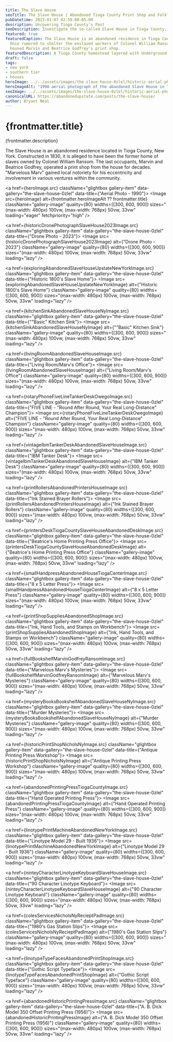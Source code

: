 ```yaml
---
title: The Slave House
seoTitle: The Slave House | Abandoned Tioga County Print Shop and Folklore Landmark
pubDatetime: 2023-01-07 02:59:00-05:00
description: Uncovering Tioga County’s Past
seoDescription: Investigate the so-called Slave House in Tioga County, New York—a rural homestead tied to Underground Railroad lore and later home to a family print shop.
featured: true
featuredCaption: The Slave House is an abandoned residence in Tioga County, New York.
  Once rumored to shelter the enslaved workers of Colonel William Ransom, it later
  housed Marvin and Beatrice Godfrey's print shop.
featuredDescription: A Tioga County homestead layered with Underground Railroad folklore and mid-century printing history.
draft: false
tags:
- new york
- southern tier
- houses
heroImage: ../../assets/images/the-slave-house-0zlel/historic-aerial-photograph-1990-slave-house.jpg
heroImageAlt: "1990 aerial photograph of the abandoned Slave House in Tioga County, New York"
seoImage: ../../assets/images/the-slave-house-0zlel/historic-aerial-photograph-1990-slave-house.jpg
canonicalURL: https://abandonedupstate.com/posts/the-slave-house/
author: Bryant Neal
---
```





<VideoEmbed
  videoUrl="https://player.vimeo.com/video/1122354596?badge=0&autopause=0&player_id=0&app_id=58479"
  title="The Slave House Walkthrough"
  thumbnail={abandonedSlaveHouseThumbnailImage}
  aspectRatio="2:1"
/>

# {frontmatter.title}
<p className="post-tagline" style={{ color: "#b9975c" }}>{frontmatter.description}</p>

The Slave House is an abandoned residence located in Tioga County, New York. Constructed in 1830, it is alleged to have been the former home of slaves owned by Colonel William Ransom. The last occupants, Marvin and Beatrice Godfrey, operated a print shop from the house for decades. "Marvelous Marv" gained local notoriety for his eccentricity and involvement in various ventures within the community.


<div className="gallery gallery--two" data-no-anchor="true">

<a href={heroImage.src} className="glightbox gallery-item" data-gallery="the-slave-house-0zlel" data-title={"Aerial Photo - 1990"}>
  <Image 
    src={heroImage} 
    alt={frontmatter.heroImageAlt ?? frontmatter.title}
    className="gallery-image" 
    quality={80}
    widths={[300, 600, 900]}
    sizes="(max-width: 480px) 100vw, (max-width: 768px) 50vw, 33vw"
    loading="eager"
    fetchpriority="high"
  />
</a>

<a href={historicDronePhotographSlaveHouse2023Image.src} className="glightbox gallery-item" data-gallery="the-slave-house-0zlel" data-title={"Drone Photo - 2023"}>
  <Image 
    src={historicDronePhotographSlaveHouse2023Image} 
    alt={"Drone Photo - 2023"}
    className="gallery-image" 
    quality={80}
    widths={[300, 600, 900]}
    sizes="(max-width: 480px) 100vw, (max-width: 768px) 50vw, 33vw"
    loading="lazy"
  />
</a>

<a href={exploringAbandonedSlaveHouseUpstateNewYorkImage.src} className="glightbox gallery-item" data-gallery="the-slave-house-0zlel" data-title={"Historic 1800's Slave Home"}>
  <Image 
    src={exploringAbandonedSlaveHouseUpstateNewYorkImage} 
    alt={"Historic 1800's Slave Home"}
    className="gallery-image" 
    quality={80}
    widths={[300, 600, 900]}
    sizes="(max-width: 480px) 100vw, (max-width: 768px) 50vw, 33vw"
    loading="lazy"
  />
</a>

<a href={kitchenSinkAbandonedSlaveHouseNyImage.src} className="glightbox gallery-item" data-gallery="the-slave-house-0zlel" data-title={"\"Basic\" Kitchen Sink"}>
  <Image 
    src={kitchenSinkAbandonedSlaveHouseNyImage} 
    alt={"\"Basic\" Kitchen Sink"}
    className="gallery-image" 
    quality={80}
    widths={[300, 600, 900]}
    sizes="(max-width: 480px) 100vw, (max-width: 768px) 50vw, 33vw"
    loading="lazy"
  />
</a>

<a href={livingRoomAbandonedSlaveHouseImage.src} className="glightbox gallery-item" data-gallery="the-slave-house-0zlel" data-title={"Living Room/Marv's Office"}>
  <Image 
    src={livingRoomAbandonedSlaveHouseImage} 
    alt={"Living Room/Marv's Office"}
    className="gallery-image" 
    quality={80}
    widths={[300, 600, 900]}
    sizes="(max-width: 480px) 100vw, (max-width: 768px) 50vw, 33vw"
    loading="lazy"
  />
</a>

<a href={rotaryPhoneFiveLineTankerDeskOwegoImage.src} className="glightbox gallery-item" data-gallery="the-slave-house-0zlel" data-title={"FIVE LINE - \"Round After Round, Your Real Long-Distance\" Champion"}>
  <Image 
    src={rotaryPhoneFiveLineTankerDeskOwegoImage} 
    alt={"FIVE LINE - \"Round After Round, Your Real Long-Distance\" Champion"}
    className="gallery-image" 
    quality={80}
    widths={[300, 600, 900]}
    sizes="(max-width: 480px) 100vw, (max-width: 768px) 50vw, 33vw"
    loading="lazy"
  />
</a>

<a href={vintageIbmTankerDeskAbandonedSlaveHouseImage.src} className="glightbox gallery-item" data-gallery="the-slave-house-0zlel" data-title={"IBM Tanker Desk"}>
  <Image 
    src={vintageIbmTankerDeskAbandonedSlaveHouseImage} 
    alt={"IBM Tanker Desk"}
    className="gallery-image" 
    quality={80}
    widths={[300, 600, 900]}
    sizes="(max-width: 480px) 100vw, (max-width: 768px) 50vw, 33vw"
    loading="lazy"
  />
</a>

<a href={printRollersAbandonedPrintersHouseImage.src} className="glightbox gallery-item" data-gallery="the-slave-house-0zlel" data-title={"Ink Stained Brayer Rollers"}>
  <Image 
    src={printRollersAbandonedPrintersHouseImage} 
    alt={"Ink Stained Brayer Rollers"}
    className="gallery-image" 
    quality={80}
    widths={[300, 600, 900]}
    sizes="(max-width: 480px) 100vw, (max-width: 768px) 50vw, 33vw"
    loading="lazy"
  />
</a>

<a href={printersDeskTiogaCountySlaveHouseAbandonedDeskImage.src} className="glightbox gallery-item" data-gallery="the-slave-house-0zlel" data-title={"Beatrice's Home Printing Press Office"}>
  <Image 
    src={printersDeskTiogaCountySlaveHouseAbandonedDeskImage} 
    alt={"Beatrice's Home Printing Press Office"}
    className="gallery-image" 
    quality={80}
    widths={[300, 600, 900]}
    sizes="(max-width: 480px) 100vw, (max-width: 768px) 50vw, 33vw"
    loading="lazy"
  />
</a>

<a href={smallHandpressAbandonedHouseTiogaCenterImage.src} className="glightbox gallery-item" data-gallery="the-slave-house-0zlel" data-title={"8 x 5 Letter Press"}>
  <Image 
    src={smallHandpressAbandonedHouseTiogaCenterImage} 
    alt={"8 x 5 Letter Press"}
    className="gallery-image" 
    quality={80}
    widths={[300, 600, 900]}
    sizes="(max-width: 480px) 100vw, (max-width: 768px) 50vw, 33vw"
    loading="lazy"
  />
</a>

<a href={printShopSuppliesAbandonedShopImage.src} className="glightbox gallery-item" data-gallery="the-slave-house-0zlel" data-title={"Ink, Hand Tools, and Stamps on Workbench"}>
  <Image 
    src={printShopSuppliesAbandonedShopImage} 
    alt={"Ink, Hand Tools, and Stamps on Workbench"}
    className="gallery-image" 
    quality={80}
    widths={[300, 600, 900]}
    sizes="(max-width: 480px) 100vw, (max-width: 768px) 50vw, 33vw"
    loading="lazy"
  />
</a>

<a href={fullBookshelfMarvinGodfreyRansomImage.src} className="glightbox gallery-item" data-gallery="the-slave-house-0zlel" data-title={"Marvelous Marv's Mysteries"}>
  <Image 
    src={fullBookshelfMarvinGodfreyRansomImage} 
    alt={"Marvelous Marv's Mysteries"}
    className="gallery-image" 
    quality={80}
    widths={[300, 600, 900]}
    sizes="(max-width: 480px) 100vw, (max-width: 768px) 50vw, 33vw"
    loading="lazy"
  />
</a>

<a href={mysteryBooksBookshelfAbandonedSlaveHouseNyImage.src} className="glightbox gallery-item" data-gallery="the-slave-house-0zlel" data-title={"Murder Mysteries"}>
  <Image 
    src={mysteryBooksBookshelfAbandonedSlaveHouseNyImage} 
    alt={"Murder Mysteries"}
    className="gallery-image" 
    quality={80}
    widths={[300, 600, 900]}
    sizes="(max-width: 480px) 100vw, (max-width: 768px) 50vw, 33vw"
    loading="lazy"
  />
</a>

<a href={historicPrintShopNicholsNyImage.src} className="glightbox gallery-item" data-gallery="the-slave-house-0zlel" data-title={"Antique Printing Press Workshop"}>
  <Image 
    src={historicPrintShopNicholsNyImage} 
    alt={"Antique Printing Press Workshop"}
    className="gallery-image" 
    quality={80}
    widths={[300, 600, 900]}
    sizes="(max-width: 480px) 100vw, (max-width: 768px) 50vw, 33vw"
    loading="lazy"
  />
</a>

<a href={abandonedPrintingPressTiogaCountyImage.src} className="glightbox gallery-item" data-gallery="the-slave-house-0zlel" data-title={"Hand Operated Printing Press"}>
  <Image 
    src={abandonedPrintingPressTiogaCountyImage} 
    alt={"Hand Operated Printing Press"}
    className="gallery-image" 
    quality={80}
    widths={[300, 600, 900]}
    sizes="(max-width: 480px) 100vw, (max-width: 768px) 50vw, 33vw"
    loading="lazy"
  />
</a>

<a href={linotypePrintMachineAbandonedNewYorkImage.src} className="glightbox gallery-item" data-gallery="the-slave-house-0zlel" data-title={"Linotype Model 29 - Built 1936"}>
  <Image 
    src={linotypePrintMachineAbandonedNewYorkImage} 
    alt={"Linotype Model 29 - Built 1936"}
    className="gallery-image" 
    quality={80}
    widths={[300, 600, 900]}
    sizes="(max-width: 480px) 100vw, (max-width: 768px) 50vw, 33vw"
    loading="lazy"
  />
</a>

<a href={ninteyCharacterLinotypeKeyboardSlaveHouseImage.src} className="glightbox gallery-item" data-gallery="the-slave-house-0zlel" data-title={"90 Character Linotype Keyboard"}>
  <Image 
    src={ninteyCharacterLinotypeKeyboardSlaveHouseImage} 
    alt={"90 Character Linotype Keyboard"}
    className="gallery-image" 
    quality={80}
    widths={[300, 600, 900]}
    sizes="(max-width: 480px) 100vw, (max-width: 768px) 50vw, 33vw"
    loading="lazy"
  />
</a>

<a href={colesServicesNicholsNyRecieptPadImage.src} className="glightbox gallery-item" data-gallery="the-slave-house-0zlel" data-title={"1980's Gas Station Slips"}>
  <Image 
    src={colesServicesNicholsNyRecieptPadImage} 
    alt={"1980's Gas Station Slips"}
    className="gallery-image" 
    quality={80}
    widths={[300, 600, 900]}
    sizes="(max-width: 480px) 100vw, (max-width: 768px) 50vw, 33vw"
    loading="lazy"
  />
</a>

<a href={linotypeTypeFacesAbandonedPrintShopImage.src} className="glightbox gallery-item" data-gallery="the-slave-house-0zlel" data-title={"Gothic Script Typeface"}>
  <Image 
    src={linotypeTypeFacesAbandonedPrintShopImage} 
    alt={"Gothic Script Typeface"}
    className="gallery-image" 
    quality={80}
    widths={[300, 600, 900]}
    sizes="(max-width: 480px) 100vw, (max-width: 768px) 50vw, 33vw"
    loading="lazy"
  />
</a>

<a href={abandonedHistoricPrintingPressImage.src} className="glightbox gallery-item" data-gallery="the-slave-house-0zlel" data-title={"A. B. Dick Model 350 Offset Printing Press (1956)"}>
  <Image 
    src={abandonedHistoricPrintingPressImage} 
    alt={"A. B. Dick Model 350 Offset Printing Press (1956)"}
    className="gallery-image" 
    quality={80}
    widths={[300, 600, 900]}
    sizes="(max-width: 480px) 100vw, (max-width: 768px) 50vw, 33vw"
    loading="lazy"
  />
</a>

</div>


